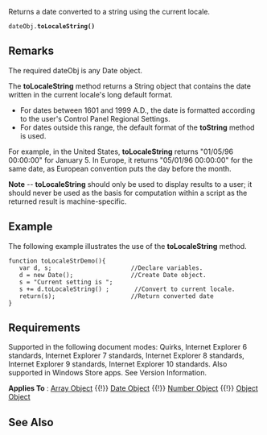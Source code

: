 Returns a date converted to a string using the current locale.

 dateObj.'''toLocaleString()'''

==Remarks==
The required dateObj is any Date object.

The '''toLocaleString''' method returns a String object that contains the date written in the current locale's long default format.

* For dates between 1601 and 1999 A.D., the date is formatted according to the user's Control Panel Regional Settings.
* For dates outside this range, the default format of the '''toString''' method is used.
For example, in the United States, '''toLocaleString''' returns "01/05/96 00:00:00" for January 5. In Europe, it returns "05/01/96 00:00:00" for the same date, as European convention puts the day before the month.

'''Note''' -- '''toLocaleString''' should only be used to display results to a user; it should never be used as the basis for computation within a script as the returned result is machine-specific.


==Example==
The following example illustrates the use of the '''toLocaleString''' method.

 function toLocaleStrDemo(){   
    var d, s;                      //Declare variables.
    d = new Date();                //Create Date object.
    s = "Current setting is ";
    s += d.toLocaleString() ;       //Convert to current locale.
    return(s);                     //Return converted date
 }

==Requirements==
Supported in the following document modes: Quirks, Internet Explorer 6 standards, Internet Explorer 7 standards, Internet Explorer 8 standards, Internet Explorer 9 standards, Internet Explorer 10 standards. Also supported in Windows Store apps. See Version Information.

'''Applies To''' : [[javascript/Array|Array Object]] {{!}} [[javascript/Date|Date Object]] {{!}} [[javascript/Number|Number Object]] {{!}} [[javascript/Object|Object Object]]


==See Also==

              
